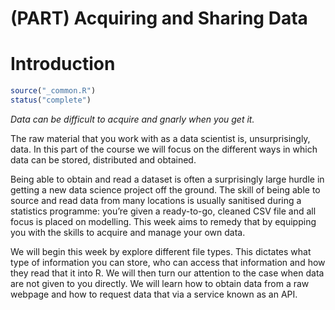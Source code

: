 # (PART) Acquiring and Sharing Data {-}

# Introduction {#data-introduction .unnumbered}

```r
source("_common.R")
status("complete")
```

*Data can be difficult to acquire and gnarly when you get it.*

The raw material that you work with as a data scientist is, unsurprisingly, data. In this part of the course we will focus on the different ways in which data can be stored, distributed and obtained.


Being able to obtain and read a dataset is often a surprisingly large hurdle in getting a new data science project off the ground. The skill of being able to source and read data from many locations is usually sanitised during a statistics programme: you're given a ready-to-go, cleaned CSV file and all focus is placed on modelling. This week aims to remedy that by equipping you with the skills to acquire and manage your own data.


We will begin this week by explore different file types. This dictates what type of information you can store, who can access that information and how they read that it into R. We will then turn our attention to the case when data are not given to you directly. We will learn how to obtain data from a raw webpage and how to request data that via a service known as an API.
 
